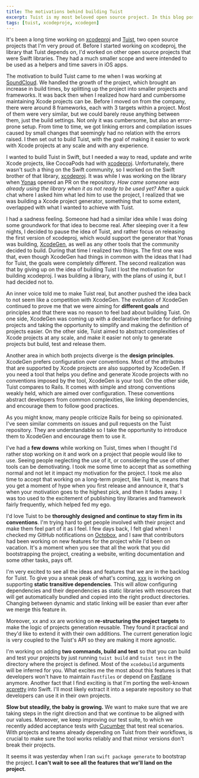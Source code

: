 ```yaml
---
title: The motivations behind building Tuist
excerpt: Tuist is my most beloved open source project. In this blog post I touch on the motivations that led me to build it. 
tags: [tuist, xcodeproje, xcodegen]
---
```


It's been a long time working on [xcodeproj](https://github.com/tuist/xcodeproj) and [Tuist](https://github.com/tuist/tuist), two open source projects that I'm very proud of. Before I started working on xcodeproj, the library that Tuist depends on, I'd worked on other open source projects that were Swift libraries. They had a much smaller scope and were intended to be used as a helpers and time savers in iOS apps.

The motivation to build Tuist came to me when I was working at [SoundCloud](https://soundcloud.com). We handled the growth of the project, which brought an increase in build times, by splitting up the project into smaller projects and frameworks. It was back then when I realized how hard and cumbersome maintaining Xcode projects can be. Before I moved on from the company, there were around 8 frameworks, each with 3 targets within a project. Most of them were very similar, but we could barely reuse anything between them, just the build settings. Not only it was cumbersome, but also an error-prone setup. From time to time, we got linking errors and compilation issues caused by small changes that seemingly had no relation with the errors raised. I then set out to build Tuist, with the goal of making it easier to work with Xcode projects at any scale and with any experience.

I wanted to build Tuist in Swift, but I needed a way to read, update and write Xcode projects, like CocoaPods had with [xcodeproj](https://github.com/cocoapods/xcodeproj). Unfortunately, there wasn't such a thing on the Swift community, so I worked on the Swift brother of that library, [xcodeproj](https://github.com/tuist/xcodeproj). It was while I was working on the library when [Yonas](https://github.com/yonaskolb) opened an PR on the repository. *How came someone was already using the library when it as not ready to be used yet?* After a quick chat where I asked him what led him to use the project, I realized that we was building a Xcode project generator, something that to some extent, overlapped with what I wanted to achieve with Tuist.

I had a sadness feeling. Someone had had a similar idea while I was doing some groundwork for that idea to become real. After sleeping over it a few nights, I decided to pause the idea of Tuist, and rather focus on releasing the first version of xcodeproj, which would support the generator that Yonas was building, [XcodeGen](https://github.com/yonaskolb/xcodegen), as well as any other tools that the community decided to build. During that time I realized two things. The first one was that, even though XcodeGen had things in common with the ideas that I had for Tuist, the goals were completely different. The second realization was that by giving up on the idea of building Tuist I lost the motivation for building xcodeproj. I was building a library, with the plans of using it, but I had decided not to.

An inner voice told me to make Tuist real, but another pushed the idea back to not seem like a competition with XcodeGen. The evolution of XcodeGen continued to prove me that we were aiming for **different goals** and principles and that there was no reason to feel bad about building Tuist. On one side, XcodeGen was coming up with a declarative interface for defining projects and taking the opportunity to simplify and making the definition of projects easier. On the other side, Tuist aimed to abstract complexities of Xcode projects at any scale, and make it easier not only to generate projects but build, test and release them.

Another area in which both projects diverge is the **design principles**. XcodeGen prefers configuration over conventions. Most of the attributes that are supported by Xcode projects are also supported by XcodeGen. If you need a tool that helps you define and generate Xcode projects with no conventions imposed by the tool, XcodeGen is your tool. On the other side, Tuist compares to Rails. It comes with simple and strong conventions weakly held, which are aimed over configuration. These conventions abstract developers from common complexities, like linking dependencies, and encourage them to follow good practices.

As you might know, many people criticize Rails for being so opinionated. I've seen similar comments on issues and pull requests on the Tuist repository. They are understandable so I take the opportunity to introduce them to XcodeGen and encourage them to use it.

I've had a **few downs** while working on Tuist, times when I thought I'd rather stop working on it and work on a project that people would like to use. Seeing people neglecting the use of it, or considering the use of other tools can be demotivating. I took me some time to accept that as something normal and not let it impact my motivation for the project. I took me also time to accept that working on a long-term project, like Tuist is, means that you get a moment of hype when you first release and announce it, that's when your motivation goes to the highest pick, and then it fades away. I was too used to the excitement of publishing tiny libraries and framework fairly frequently, which helped fed my ego.

I'd love Tuist to be **thoroughly designed and continue to stay firm in its conventions**. I'm trying hard to get people involved with their project and make them feel part of it as I feel. I few days back, I felt glad when I checked my GitHub notifications on [Octobox](https://octobox.io), and I saw that contributors had been working on new features for the project while I'd been on vacation. It's a moment when you see that all the work that you did bootstrapping the project, creating a website, writing documentation and some other tasks, pays off.   

I'm very excited to see all the ideas and features that we are in the backlog for Tuist. To give you a sneak peak of what's coming, [xxx]() is working on supporting **static transitive dependencies**. This will allow configuring dependencies and their dependencies as static libraries with resources that will get automatically bundled and copied into the right product directories. Changing between dynamic and static linking will be easier than ever after we merge this feature in.

Moreover, xx and xx are working on **re-structuring the project targets** to make the logic of projects generation reusable. They found it practical and they'd like to extend it with their own additions. The current generation logic is very coupled to the Tuist's API so they are making it more agnostic.

I'm working on adding **two commands, build and test** so that you can build and test your projects by just running `tuist build` and `tuist test` in the directory where the project is defined. Most of the `xcodebuild` arguments will be inferred for you. What excites me the most about this features is that developers won't have to maintain `Fastfiles` or depend on [Fastlane](https://github.com/fastlane) anymore. Another fact that I find exciting is that I'm porting the well-known [xcpretty](https://github.com/supermarin/xcpretty) into Swift. I'll most likely extract it into a separate repository so that developers can use it in their own projects.

**Slow but steadily, the baby is growing.** We want to make sure that we are taking steps in the right direction and that we continue to be aligned with our values. Moreover, we keep improving our test suite, to which we recently added acceptance tests with [Cucumber]() that test real scenarios. With projects and teams already depending on Tuist from their workflows, is crucial to make sure the tool works reliably and that minor versions don't break their projects.

It seems it was yesterday when I ran `swift package generate` to bootstrap the project. **I can't wait to see all the features that we'll land on the project.**